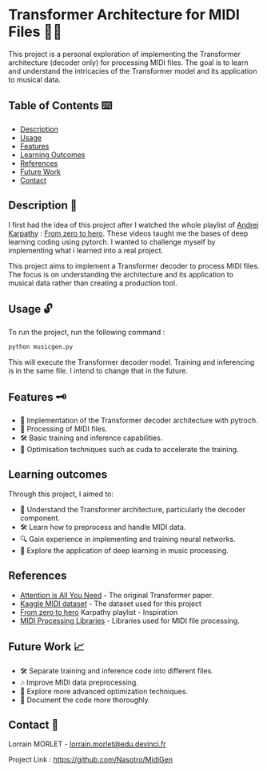 # Transformer Architecture for MIDI Files 🎹🤖

This project is a personal exploration of implementing the Transformer architecture (decoder only) for processing MIDI files. 
The goal is to learn and understand the intricacies of the Transformer model and its application to musical data.

## Table of Contents ⌨️

- [Description](#description)
- [Usage](#usage)
- [Features](#features)
- [Learning Outcomes](#learning-outcomes)
- [References](#references)
- [Future Work](#future-work)
- [Contact](#contact)

## Description 📃

I first had the idea of this project after I watched the whole playlist of [Andrej Karpathy](https://github.com/karpathy) : [From zero to hero](https://www.youtube.com/watch?v=VMj-3S1tku0&list=PLAqhIrjkxbuWI23v9cThsA9GvCAUhRvKZ). These videos taught me the bases of deep learning coding using pytorch. I wanted to challenge myself by implementing what i learned into a real project. 

This project aims to implement a Transformer decoder to process MIDI files. The focus is on understanding the architecture and its application to musical data rather than creating a production tool.

## Usage 🔓

To run the project, run the following command : 
```bash
python musicgen.py
```
This will execute the Transformer decoder model. Training and inferencing is in the same file. I intend to change that in the future.

## Features 🗝️

- 🧠 Implementation of the Transformer decoder architecture with pytroch.
- 🎼 Processing of MIDI files.
- 🛠️ Basic training and inference capabilities.
- 🚀 Optimisation techniques such as cuda to accelerate the training.

## Learning outcomes
Through this project, I aimed to:
- 🧠 Understand the Transformer architecture, particularly the decoder component.
- 🛠️ Learn how to preprocess and handle MIDI data.
- 🔍 Gain experience in implementing and training neural networks.
- 🚀 Explore the application of deep learning in music processing.

## References

- [Attention is All You Need](https://arxiv.org/abs/1706.03762) - The original Transformer paper.
- [Kaggle MIDI dataset](https://www.kaggle.com/datasets/soumikrakshit/classical-music-midi) - The dataset used for this project
- [From zero to hero](https://www.youtube.com/watch?v=VMj-3S1tku0&list=PLAqhIrjkxbuWI23v9cThsA9GvCAUhRvKZ) Karpathy playlist - Inspiration
- [MIDI Processing Libraries](https://mido.readthedocs.io/en/stable/) - Libraries used for MIDI file processing.

## Future Work 📈

- 🛠️ Separate training and inference code into different files.
- 🎶 Improve MIDI data preprocessing.
- 🚀 Explore more advanced optimization techniques.
- 📃 Document the code more thoroughly.

## Contact 📝

Lorrain MORLET - lorrain.morlet@edu.devinci.fr

Project Link : https://github.com/Nasotro/MidiGen

